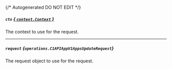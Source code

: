 {/* Autogenerated DO NOT EDIT  */}

##### `ctx` [*{ `context.Context` }*](https://pkg.go.dev/context#Context)
The context to use for the request.

---
##### `request` *{`operations.C1APIAppV1AppsUpdateRequest`}*
The request object to use for the request.

<Collapsible openLabel={Labels.showProperties} closeLabel={Labels.hideProperties}>
  <C1APIAppV1AppsUpdateRequest />
</Collapsible>

